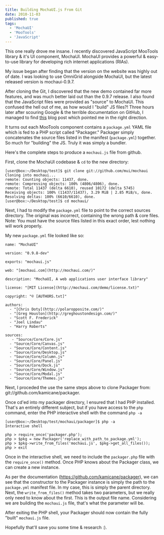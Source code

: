 ```yaml
---
title: Building MochaUI.js From Git
date: 2010-11-03
published: true
tags:
  - 'MochaUI'
  - 'MooTools'
  - 'JavaScript'
---
```


This one really drove me insane. I recently discovered JavaScript MooTools library & it's UI component, MochaUI. MochaUI provides a powerful & easy-to-use library for developing rich internet applications (RIAs).

My issue began after finding that the version on the website was highly out of date. I was looking to use OmniGrid alongside MochaUI, but the latest released version is mochaui-0.9.7.

After cloning the Git, I discovered that the new demo contained far more features, and was much better laid out than the 0.9.7 release. I also found that the JavaScript files were provided as "source" to MochaUI. This confused the hell out of me, as how would I "build" JS files?! Three hours later after scouring Google & the terrible documentation on GitHub, I managed to find [this](http://tbela99.blogspot.com/2010/05/building-mootools-on-windows-with.html) blog post which pointed me in the right direction.

It turns out each MooTools component contains a `package.yml` YAML file which is fed to a PHP script called "Packager." Packager simply concatenates the source files listed in the manifest (`package.yml`) together. So much for "building" the JS. Truly it was simply a bundler.

Here's the complete steps to produce a `mochaui.js` file from github.

First, clone the MochaUI codebase & `cd` to the new directory:

```
[user@box:~/Desktop/test]$ git clone git://github.com/mui/mochaui
Cloning into mochaui...
remote: Counting objects: 11437, done.
remote: Compressing objects: 100% (4806/4806), done.
remote: Total 11437 (delta 6610), reused 10172 (delta 5745)
Receiving objects: 100% (11437/11437), 3.29 MiB | 2.85 MiB/s, done.
Resolving deltas: 100% (6610/6610), done.
[user@box:~/Desktop/test]$ cd mochaui/
```

Next, I had to modify the `package.yml` file to point to the correct sources directory. The original was incorrect, containing the wrong path & core files. Note: You must have the source files listed in this exact order, lest nothing will work properly.

My new `package.yml` file looked like so:

```
name: "MochaUI"

version: "0.9.8-dev"

exports: "mochaui.js"

web: "[mochaui.com](http://mochaui.com/)"

description: "MochaUI, A web applications user interface library"

license: "[MIT License](http://mochaui.com/demo/license.txt)"

copyright: "© [AUTHORS.txt]"

authors:
  - "[Chris Doty](http://polaropposite.com/)"
  - "[Greg Houston](http://greghoustondesign.com/)"
  - "Scott F. Frederick"
  - "Joel Lindau"
  - "Harry Roberts"

sources:
   - "Source/Core/Core.js"
  - "Source/Core/Canvas.js"
  - "Source/Core/Content.js"
  - "Source/Core/Desktop.js"
  - "Source/Core/Column.js"
  - "Source/Core/Panel.js"
  - "Source/Core/Dock.js"
  - "Source/Core/Window.js"
  - "Source/Core/Modal.js"
  - "Source/Core/Themes.js"
```

Next, I proceded the use the same steps above to clone Packager from: git://github.com/kamicane/packager.

Once cd'ed into my packager directory, I ensured that I had PHP installed. That's an entirely different subject, but if you have access to the `php` command, enter the PHP interactive shell with the command `php -a`

```
[user@box:~/Desktop/test/mochaui/packager]$ php -a
Interactive shell

php > require_once('packager.php');
php > $pkg = new Packager('replace_with_path_to_package.yml');
php > $pkg->write_from_files('mochaui.js', $pkg->get_all_files());
php > exit
```

Once in the interactive shell, we need to include the `packager.php` file with the `require_once()` method. Once PHP knows about the Packager class, we can create a new instance.

As per the documentation (https://github.com/kamicane/packager), we can see that the constructor to the Packager instance is simply the path to the `package.yml` manifest file. In my case, this is simply the parent directory. Next, the `write_from_files()` method takes two parameters, but we really only need to know about the first. This is the output file name. Considering we are building the `mochaui.js` file, that's what the parameter will be.

After exiting the PHP shell, your Packager should now contain the fully "built" `mochaui.js` file.

Hopefully that'll save you some time & research :).
